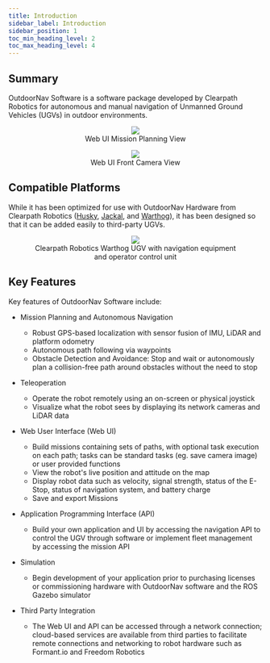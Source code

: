 ---
title: Introduction
sidebar_label: Introduction
sidebar_position: 1
toc_min_heading_level: 2
toc_max_heading_level: 4
---

## Summary

OutdoorNav Software is a software package developed by Clearpath
Robotics for autonomous and manual navigation of Unmanned Ground
Vehicles (UGVs) in outdoor environments.

<center>
  <figure>
    <img src="/img/outdoornav_images/ui_waypoint_panel.png" />
    <figcaption>Web UI Mission Planning View</figcaption>
  </figure>
</center>

<center>
  <figure>
    <img src="/img/outdoornav_images/ui_front_camera.png" />
    <figcaption>Web UI Front Camera View</figcaption>
  </figure>
</center>

## Compatible Platforms

While it has been optimized for use with OutdoorNav Hardware from
Clearpath Robotics
([Husky](https://clearpathrobotics.com/husky-unmanned-ground-vehicle-robot/),
[Jackal](https://clearpathrobotics.com/jackal-small-unmanned-ground-vehicle/),
and
[Warthog](https://clearpathrobotics.com/warthog-unmanned-ground-vehicle-robot/)),
it has been designed so that it can be added easily to third-party UGVs.

<center>
  <figure>
    <img src="/img/outdoornav_images/outdoornav-package.png" />
    <figcaption>Clearpath Robotics Warthog UGV with navigation equipment and operator control unit</figcaption>
  </figure>
</center>

## Key Features

Key features of OutdoorNav Software include:

-   Mission Planning and Autonomous Navigation

    -   Robust GPS-based localization with sensor fusion of IMU, LiDAR
        and platform odometry
    -   Autonomous path following via waypoints
    -   Obstacle Detection and Avoidance: Stop and wait or
        autonomously plan a collision-free path around obstacles
        without the need to stop

-   Teleoperation

    -   Operate the robot remotely using an on-screen or physical
        joystick
    -   Visualize what the robot sees by displaying its network
        cameras and LiDAR data

-   Web User Interface (Web UI)

    -   Build missions containing sets of paths, with optional task
        execution on each path; tasks can be standard tasks (eg. save
        camera image) or user provided functions
    -   View the robot's live position and attitude on the map
    -   Display robot data such as velocity, signal strength, status
        of the E-Stop, status of navigation system, and battery charge
    -   Save and export Missions

-   Application Programming Interface (API)

    -   Build your own application and UI by accessing the navigation
        API to control the UGV through software or implement fleet
        management by accessing the mission API

-   Simulation

    -   Begin development of your application prior to purchasing
        licenses or commissioning hardware with OutdoorNav software and
        the ROS Gazebo simulator

-   Third Party Integration

    -   The Web UI and API can be accessed through a network connection;
        cloud-based services are available from third parties to
        facilitate remote connections and networking to robot hardware
        such as Formant.io and Freedom Robotics
